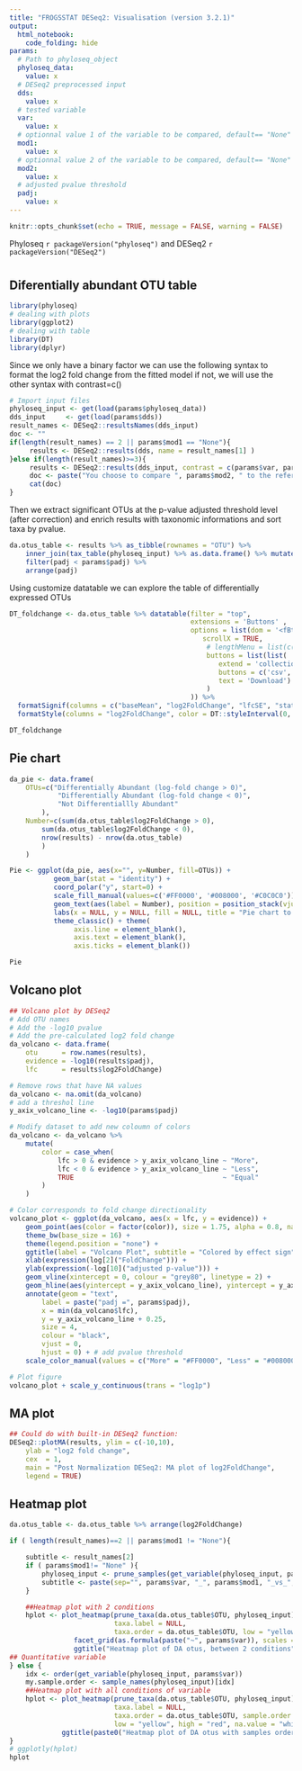 ```yaml
---
title: "FROGSSTAT DESeq2: Visualisation (version 3.2.1)"
output: 
  html_notebook:
    code_folding: hide
params:
  # Path to phyloseq_object
  phyloseq_data:
    value: x
  # DESeq2 preprocessed input
  dds:
    value: x
  # tested variable
  var:
    value: x
  # optionnal value 1 of the variable to be compared, default== "None"
  mod1:
    value: x
  # optionnal value 2 of the variable to be compared, default== "None"
  mod2:
    value: x
  # adjusted pvalue threshold
  padj:
    value: x
---
```


<meta http-equiv="Content-Type" content="text/html; charset=UTF-8">

```r
knitr::opts_chunk$set(echo = TRUE, message = FALSE, warning = FALSE)
```
Phyloseq `r packageVersion("phyloseq")` and DESeq2 `r packageVersion("DESeq2")`

# {.tabset .tabset-fade .tabset-pills}
## Diferentially abundant OTU table

```r
library(phyloseq)
# dealing with plots
library(ggplot2)
# dealing with table
library(DT)
library(dplyr)
```

Since we only have a binary factor we can use the following syntax to format the log2 fold change from the fitted model
if not, we will use the other syntax with contrast=c()

```r
# Import input files
phyloseq_input <- get(load(params$phyloseq_data))
dds_input     <- get(load(params$dds))
result_names <- DESeq2::resultsNames(dds_input)
doc <- ""
if(length(result_names) == 2 || params$mod1 == "None"){
     results <- DESeq2::results(dds, name = result_names[1] )
}else if(length(result_names)>=3){
     results <- DESeq2::results(dds_input, contrast = c(params$var, params$mod1, params$mod2) )
     doc <- paste("You choose to compare ", params$mod2, " to the reference modality ", params$mod1, ". This implies that a positiv log2FoldChange means more abundant in ", params$mod2, " than in ", params$mod1, ".", sep="")
     cat(doc)
}
```

Then we extract significant OTUs at the p-value adjusted threshold level (after correction) and enrich results with taxonomic informations and sort taxa by pvalue.

```r

da.otus_table <- results %>% as_tibble(rownames = "OTU") %>% 
	inner_join(tax_table(phyloseq_input) %>% as.data.frame() %>% mutate(OTU = taxa_names(phyloseq_input)), by = "OTU") %>% 
    filter(padj < params$padj) %>%  
    arrange(padj)

```

Using customize datatable we can explore the table of differentially expressed OTUs
```r

DT_foldchange <- da.otus_table %>% datatable(filter = "top",                # ==> add filter for each column
                                             extensions = 'Buttons' , 
                                             options = list(dom = '<fBtlip>', 
                                                scrollX = TRUE, 
                                                 # lengthMenu = list(c(5,10,25,50,100,-1),c(5,10,25,50,100,"All")), # ==> trop couteux en mÃ©moire, mÃªme sur petit jeu
                                                 buttons = list(list(
                                                    extend = 'collection',
                                                    buttons = c('csv', 'excel'),
                                                    text = 'Download')
                                                 )
                                             )) %>% 
  formatSignif(columns = c("baseMean", "log2FoldChange", "lfcSE", "stat", "padj", "pvalue"), digits = 6) %>% 
  formatStyle(columns = "log2FoldChange", color = DT::styleInterval(0, c('red', 'green')))

DT_foldchange
```

## Pie chart
```r

da_pie <- data.frame(
    OTUs=c("Differentially Abundant (log-fold change > 0)",
            "Differentially Abundant (log-fold change < 0)",
            "Not Differentiallly Abundant"
        ),
    Number=c(sum(da.otus_table$log2FoldChange > 0), 
        sum(da.otus_table$log2FoldChange < 0), 
        nrow(results) - nrow(da.otus_table)
        )
    )

Pie <- ggplot(da_pie, aes(x="", y=Number, fill=OTUs)) + 
           geom_bar(stat = "identity") + 
           coord_polar("y", start=0) + 
           scale_fill_manual(values=c('#FF0000', '#008000', '#C0C0C0')) + 
           geom_text(aes(label = Number), position = position_stack(vjust = 0.5), color = "white") +
           labs(x = NULL, y = NULL, fill = NULL, title = "Pie chart to view OTUs number of Differential Abundance test") +
           theme_classic() + theme(
                axis.line = element_blank(), 
                axis.text = element_blank(),
                axis.ticks = element_blank())

Pie
```

## Volcano plot
```r
## Volcano plot by DESeq2
# Add OTU names
# Add the -log10 pvalue 
# Add the pre-calculated log2 fold change
da_volcano <- data.frame(
    otu      = row.names(results),
    evidence = -log10(results$padj), 
    lfc      = results$log2FoldChange)

# Remove rows that have NA values
da_volcano <- na.omit(da_volcano)
# add a threshol line
y_axix_volcano_line <- -log10(params$padj)

# Modify dataset to add new coloumn of colors
da_volcano <- da_volcano %>%
    mutate(
    	color = case_when(
    		lfc > 0 & evidence > y_axix_volcano_line ~ "More", 
    		lfc < 0 & evidence > y_axix_volcano_line ~ "Less", 
    		TRUE                                     ~ "Equal"
    	)
    )

# Color corresponds to fold change directionality
volcano_plot <- ggplot(da_volcano, aes(x = lfc, y = evidence)) + 
    geom_point(aes(color = factor(color)), size = 1.75, alpha = 0.8, na.rm = T) + # add gene points
    theme_bw(base_size = 16) +                                                    # clean up theme
    theme(legend.position = "none") +                                             # remove legend 
    ggtitle(label = "Volcano Plot", subtitle = "Colored by effect sign") +        # add title
    xlab(expression(log[2]("FoldChange"))) +                                      # x-axis label
    ylab(expression(-log[10]("adjusted p-value"))) +                              # y-axis label
    geom_vline(xintercept = 0, colour = "grey80", linetype = 2) +                                # add line at 0
    geom_hline(aes(yintercept = y_axix_volcano_line), yintercept = y_axix_volcano_line, colour = "grey80", linetype = 2) +
    annotate(geom = "text", 
        label = paste("padj =", params$padj), 
        x = min(da_volcano$lfc), 
        y = y_axix_volcano_line + 0.25, 
        size = 4,
        colour = "black",
        vjust = 0,
        hjust = 0) + # add pvalue threshold           
    scale_color_manual(values = c("More" = "#FF0000", "Less" = "#008000", "Equal" = "#C0C0C0")) # change colors

# Plot figure
volcano_plot + scale_y_continuous(trans = "log1p")
```

## MA plot
```r

## Could do with built-in DESeq2 function:
DESeq2::plotMA(results, ylim = c(-10,10),
    ylab = "log2 fold change",
    cex  = 1,
    main = "Post Normalization DESeq2: MA plot of log2FoldChange",
    legend = TRUE)
```

## Heatmap plot
```r

da.otus_table <- da.otus_table %>% arrange(log2FoldChange)

if ( length(result_names)==2 || params$mod1 != "None"){

    subtitle <- result_names[2]
    if ( params$mod1!= "None" ){
    	phyloseq_input <- prune_samples(get_variable(phyloseq_input, params$var) %in% c(params$mod1, params$mod2), phyloseq_input)
        subtitle <- paste(sep="", params$var, "_", params$mod1, "_vs_", params$mod2)
    }

    ##Heatmap plot with 2 conditions
	hplot <- plot_heatmap(prune_taxa(da.otus_table$OTU, phyloseq_input), 
						  taxa.label = NULL,
						  taxa.order = da.otus_table$OTU, low = "yellow", high = "red", na.value = "white") + 
				facet_grid(as.formula(paste("~", params$var)), scales = "free_x") + 
				ggtitle("Heatmap plot of DA otus, between 2 conditions", subtitle = subtitle)
## Quantitative variable
} else {
    idx <- order(get_variable(phyloseq_input, params$var))
    my.sample.order <- sample_names(phyloseq_input)[idx]
    ##Heatmap plot with all conditions of variable
    hplot <- plot_heatmap(prune_taxa(da.otus_table$OTU, phyloseq_input), 
    					  taxa.label = NULL,
    	                  taxa.order = da.otus_table$OTU, sample.order = my.sample.order, 
    	                  low = "yellow", high = "red", na.value = "white") + 
             ggtitle(paste0("Heatmap plot of DA otus with samples ordered according to ", params$var))
}
# ggplotly(hplot)
hplot
```
